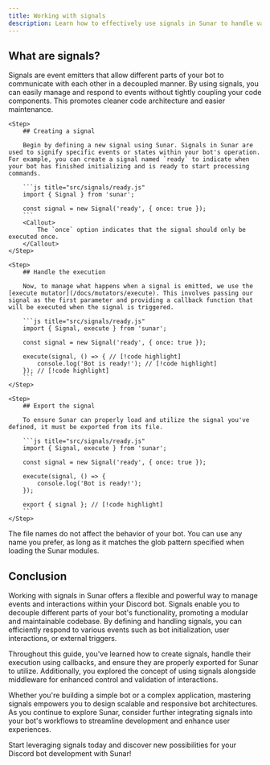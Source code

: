 ```yaml
---
title: Working with signals
description: Learn how to effectively use signals in Sunar to handle various events and interactions in your discord bot. This guide covers the basics of creating, managing, and responding to signals for a more interactive and responsive bot experience.
---
```


## What are signals?

Signals are event emitters that allow different parts of your bot to communicate with each other in a decoupled manner. By using signals, you can easily manage and respond to events without tightly coupling your code components. This promotes cleaner code architecture and easier maintenance.

<Steps>

    <Step>
        ## Creating a signal

        Begin by defining a new signal using Sunar. Signals in Sunar are used to signify specific events or states within your bot's operation. For example, you can create a signal named `ready` to indicate when your bot has finished initializing and is ready to start processing commands.

        ```js title="src/signals/ready.js"
        import { Signal } from 'sunar';

        const signal = new Signal('ready', { once: true });
        ```
        <Callout>
            The `once` option indicates that the signal should only be executed once.
        </Callout>
    </Step>

    <Step>
        ## Handle the execution

        Now, to manage what happens when a signal is emitted, we use the [execute mutator](/docs/mutators/execute). This involves passing our signal as the first parameter and providing a callback function that will be executed when the signal is triggered.

        ```js title="src/signals/ready.js"
        import { Signal, execute } from 'sunar';

        const signal = new Signal('ready', { once: true });

        execute(signal, () => { // [!code highlight]
            console.log('Bot is ready!'); // [!code highlight]
        }); // [!code highlight]
        ```
    </Step>

    <Step>
        ## Export the signal

        To ensure Sunar can properly load and utilize the signal you've defined, it must be exported from its file.

        ```js title="src/signals/ready.js"
        import { Signal, execute } from 'sunar';

        const signal = new Signal('ready', { once: true });

        execute(signal, () => {
            console.log('Bot is ready!');
        });

        export { signal }; // [!code highlight]
        ```
    </Step>

</Steps>

<Callout>
The file names do not affect the behavior of your bot. You can use any name you prefer, as long as it matches the glob pattern specified when loading the Sunar modules.
</Callout>

## Conclusion

Working with signals in Sunar offers a flexible and powerful way to manage events and interactions within your Discord bot. Signals enable you to decouple different parts of your bot's functionality, promoting a modular and maintainable codebase. By defining and handling signals, you can efficiently respond to various events such as bot initialization, user interactions, or external triggers.

Throughout this guide, you've learned how to create signals, handle their execution using callbacks, and ensure they are properly exported for Sunar to utilize. Additionally, you explored the concept of using signals alongside middleware for enhanced control and validation of interactions.

Whether you're building a simple bot or a complex application, mastering signals empowers you to design scalable and responsive bot architectures. As you continue to explore Sunar, consider further integrating signals into your bot's workflows to streamline development and enhance user experiences.

Start leveraging signals today and discover new possibilities for your Discord bot development with Sunar!